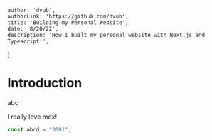 
    author: 'dvub',
    authorLink: 'https://github.com/dvub',
    title: 'Building my Personal Website',
    date: '8/20/22',
    description: 'How I built my personal website with Next.js and Typescript!',
}

# Introduction

abc

I really love mdx! 

```js
const abcd = "2001";
```
